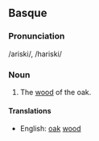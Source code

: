 == Basque ==

===Pronunciation===
/ariski/, /hariski/

=== Noun ===

# The [[wood]] of the oak.

==== Translations ====
*English: [[oak]] [[wood]]
